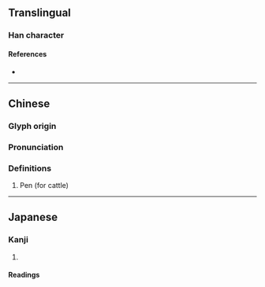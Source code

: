 {{character info}}
==Translingual==

===Han character===
{{Han char|rn=93|rad=牛|as=07|sn=11|four=24561|canj=HQHGR|ids=⿰牜告}}

====References====
* {{Han ref|kx=0701.110|dkj=20032|dj=1114.180|hdz=31810.170|uh=727F|ud=29311|bh=D65F|bd=54879}}

----

==Chinese==
{{zh-forms}}

===Glyph origin===
{{Han etym}}

===Pronunciation===
{{zh-pron
|m=gù
|c=guk1
|mc=y
|oc=y
|cat=
}}

===Definitions===
{{zh-hanzi}}

# Pen (for cattle)

----

==Japanese==

===Kanji===
{{ja-kanji|grade=|rs=牛07}}

# {{rfdef|ja|sort=牛07}}

====Readings====
{{ja-readings|on=[[こく]] (koku)|kun=[[おり]] (ori)}}